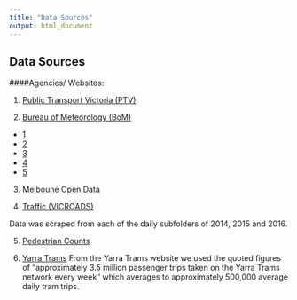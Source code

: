 ```yaml
---
title: "Data Sources"
output: html_document
---
```


## Data Sources

####Agencies/ Websites:

1. [Public Transport Victoria (PTV)](http://ptv.vic.gov.au/assets/PTV/PTV%20docs/research/PTV-Station-by-Station-Fact-Sheet-accessible-version-2015.xls)

2. [Bureau of Meteorology (BoM)](http://www.bom.gov.au/climate/dwo/IDCJDW3050.latest.shtml)
* [1](http://www.bom.gov.au/jsp/ncc/cdio/weatherData/av?p_nccObsCode=136&p_display_type=dailyDataFile&p_startYear=&p_c=&p_stn_num=86071)
* [2](http://www.bom.gov.au/jsp/ncc/cdio/weatherData/av?p_nccObsCode=136&p_display_type=dailyDataFile&p_startYear=&p_c=&p_stn_num=86338)
* [3](http://www.bom.gov.au/jsp/ncc/cdio/weatherData/av?p_nccObsCode=122&p_display_type=dailyDataFile&p_startYear=&p_c=&p_stn_num=86071)
* [4](http://www.bom.gov.au/jsp/ncc/cdio/weatherData/av?p_nccObsCode=123&p_display_type=dailyDataFile&p_startYear=&p_c=&p_stn_num=86071)
* [5](http://www.bom.gov.au/jsp/ncc/cdio/weatherData/av?p_nccObsCode=123&p_display_type=dailyDataFile&p_startYear=&p_c=&p_stn_num=86338)

3. [Melboune Open Data](https://data.melbourne.vic.gov.au/)

4. [Traffic (VICROADS)](https://vicroads-public.sharepoint.com/InformationAccess/SitePages/Home.aspx?RootFolder=%2FInformationAccess%2FShared%20Documents%2FTraffic%20Measurements%2FVolume%2FRoad%2FSignal%20Volume%20Data&FolderCTID=0x0120002725289918FD604B8B8CE7E07B555745&View=%7B37949BE7-111A-400B-AB9B-71D24780E321%7D)

Data was scraped from each of the daily subfolders of 2014, 2015 and 2016.

5. [Pedestrian Counts](https://data.melbourne.vic.gov.au/Transport-Movement/Pedestrian-Counts/b2ak-trbp)

6. [Yarra Trams](http://www.yarratrams.com.au/about-us/who-we-are/facts-figures/)
From the Yarra Trams website we used the quoted figures of "approximately 3.5 million passenger trips taken on the Yarra Trams network every week" which averages to approximately 500,000 average daily tram trips.
